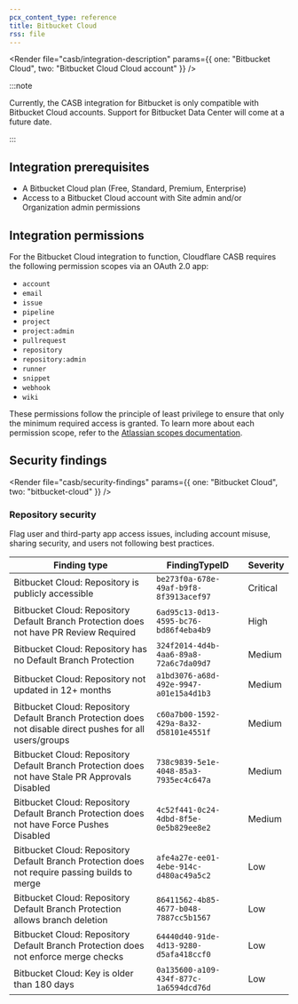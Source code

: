 ```yaml
---
pcx_content_type: reference
title: Bitbucket Cloud
rss: file
---
```



<Render
  file="casb/integration-description"
  params={{ one: "Bitbucket Cloud", two: "Bitbucket Cloud Cloud account" }}
/>

:::note

Currently, the CASB integration for Bitbucket is only compatible with Bitbucket Cloud accounts. Support for Bitbucket Data Center will come at a future date.

:::

## Integration prerequisites

- A Bitbucket Cloud plan (Free, Standard, Premium, Enterprise)
- Access to a Bitbucket Cloud account with Site admin and/or Organization admin permissions

## Integration permissions

For the Bitbucket Cloud integration to function, Cloudflare CASB requires the following permission scopes via an OAuth 2.0 app:

- `account`
- `email`
- `issue`
- `pipeline`
- `project`
- `project:admin`
- `pullrequest`
- `repository`
- `repository:admin`
- `runner`
- `snippet`
- `webhook`
- `wiki`

These permissions follow the principle of least privilege to ensure that only the minimum required access is granted. To learn more about each permission scope, refer to the [Atlassian scopes documentation](https://developer.atlassian.com/cloud/bitbucket/rest/intro/#oauth-2-0).

## Security findings

<Render
  file="casb/security-findings"
  params={{ one: "Bitbucket Cloud", two: "bitbucket-cloud" }}
/>

### Repository security

Flag user and third-party app access issues, including account misuse, sharing security, and users not following best practices.

| Finding type                                                                                              | FindingTypeID                          | Severity |
| --------------------------------------------------------------------------------------------------------- | -------------------------------------- | -------- |
| Bitbucket Cloud: Repository is publicly accessible                                                        | `be273f0a-678e-49af-b9f8-8f3913acef97` | Critical |
| Bitbucket Cloud: Repository Default Branch Protection does not have PR Review Required                    | `6ad95c13-0d13-4595-bc76-bd86f4eba4b9` | High     |
| Bitbucket Cloud: Repository has no Default Branch Protection                                              | `324f2014-4d4b-4aa6-89a8-72a6c7da09d7` | Medium   |
| Bitbucket Cloud: Repository not updated in 12+ months                                                     | `a1bd3076-a68d-492e-9947-a01e15a4d1b3` | Medium   |
| Bitbucket Cloud: Repository Default Branch Protection does not disable direct pushes for all users/groups | `c60a7b00-1592-429a-8a32-d58101e4551f` | Medium   |
| Bitbucket Cloud: Repository Default Branch Protection does not have Stale PR Approvals Disabled           | `738c9839-5e1e-4048-85a3-7935ec4c647a` | Medium   |
| Bitbucket Cloud: Repository Default Branch Protection does not have Force Pushes Disabled                 | `4c52f441-0c24-4dbd-8f5e-0e5b829ee8e2` | Medium   |
| Bitbucket Cloud: Repository Default Branch Protection does not require passing builds to merge            | `afe4a27e-ee01-4ebe-914c-d480ac49a5c2` | Low      |
| Bitbucket Cloud: Repository Default Branch Protection allows branch deletion                              | `86411562-4b85-4677-b048-7887cc5b1567` | Low      |
| Bitbucket Cloud: Repository Default Branch Protection does not enforce merge checks                       | `64440d40-91de-4d13-9280-d5afa418ccf0` | Low      |
| Bitbucket Cloud: Key is older than 180 days                                                               | `0a135600-a109-434f-877c-1a6594dcd76d` | Low      |
